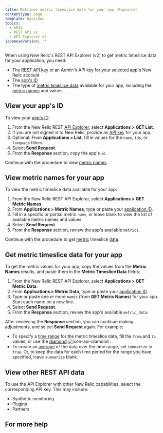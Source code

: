 ```yaml
---
title: Retrieve metric timeslice data for your app (Explorer)
contentType: page
template: basicDoc
topics:
  - APIs
  - REST API v2
  - API Explorer v2
japaneseVersion: ''
---
```


When using New Relic's REST API Explorer (v2) to get metric timeslice data for your application, you need:

* The [REST API key](/docs/apis/rest-api-v2/requirements/rest-api-key#viewing) or an Admin's API key for your selected app's New Relic account
* The [app's ID](#app_id)
* The type of [metric timeslice data](/docs/data-analysis/metrics/analyze-your-metrics/data-collection-metric-timeslice-event-data#timeslice-data) available for your app, including the [metric names](#view_metrics) and values

## View your app's ID

To view your [app's ID](/docs/apm/apis/requirements/identification-code):

1. From the New Relic REST [API Explorer](https://rpm.newrelic.com/api/explore "Link opens in a new window"), select **Applications > GET List**.
2. If you are not signed in to New Relic, provide an [API key](/docs/apis/rest-api-v2/requirements/rest-api-key#viewing) for your app.
3. Optional: From **Applications > List**, fill in values for the `name`, `ids`, or `language` filters.
4. Select **Send Request**.
5. From the **Response** section, copy the app's `id`.

Continue with the procedure to view [metric names](#view_metrics).

## View metric names for your app

To view the metric timeslice data available for your app:

1. From the New Relic REST API Explorer, select **Applications > GET Metric Names**.
2. From **Applications > Metric Names**, type or paste your [application ID](/docs/apm/apis/requirements/identification-code).
3. Fill in a specific or partial metric `name`, or leave blank to view the list of available metric names and values.
4. Select **Send Request**.
5. From the **Response** section, review the app's available `metrics`.

Continue with the procedure to get [metric](#app_metric_data) timeslice ​[data](#app_metric_data).

## Get metric timeslice data for your app

To get the metric values for your app, copy the values from the **Metric Names** results, and paste them in the **Metric Timeslice Data** fields:

1. From the New Relic REST API Explorer, select **Applications > GET Metric Data**.
2. From **Applications > Metric Data**, type or paste your [application ID](/docs/apm/apis/requirements/identification-code).
3. Type or paste one or more `names` (from **GET Metric Names**) for your app. Start each name on a new line.
4. Select **Send Request**.
5. From the **Response** section, review the app's available `metric_data`.

After reviewing the **Response** section, you can continue making adjustments, and select **Send Request** again. For example:

* To specify a [time range](/docs/apm/apis/api-v2-examples/specifying-time-range-api-v2) for the metric timeslice data, fill the `from` and `to` values, or use the [diamond](/docs/apm/apis/api-explorer-v2/parts-api-explorer#diamond) ![icon-api-diamond](http://newrelicdev.prod.acquia-sites.com/sites/default/files/thumbnails/image/icon-api-diamond.png "icon-api-diamond") .
* To create an [average](/docs/apm/apis/requirements/calculating-average-metric-values-summarize) of the data over the time range, set `summarize` to `true`. Or, to keep the data for each time period for the range you have specified, leave `summarize` blank.

## View other REST API data

To use the API Explorer with other New Relic capabilities, select the corresponding API key. This may include:

* Synthetic monitoring
* Plugins
* Partners

## For more help
